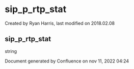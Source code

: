 
# sip_p\_rtp_stat 

 Created by  Ryan Harris, last modified on 2018.02.08

## sip_p\_rtp_stat

string

Document generated by Confluence on nov 11, 2022 04:24
